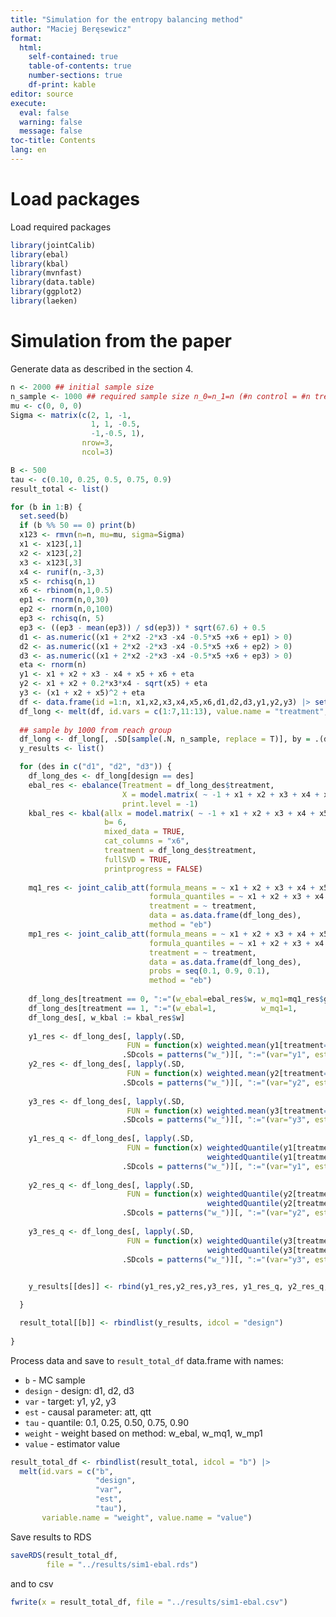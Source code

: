 ```yaml
---
title: "Simulation for the entropy balancing method"
author: "Maciej Beręsewicz"
format: 
  html:
    self-contained: true
    table-of-contents: true
    number-sections: true
    df-print: kable
editor: source
execute: 
  eval: false
  warning: false
  message: false
toc-title: Contents
lang: en
---
```



# Load packages

Load required packages

```r
library(jointCalib)
library(ebal) 
library(kbal) 
library(mvnfast)
library(data.table)
library(ggplot2)
library(laeken)
```

# Simulation from the paper

Generate data as described in the section 4.

```r
n <- 2000 ## initial sample size
n_sample <- 1000 ## required sample size n_0=n_1=n (#n control = #n treatment)
mu <- c(0, 0, 0) 
Sigma <- matrix(c(2, 1, -1,
                  1, 1, -0.5,
                  -1,-0.5, 1), 
                nrow=3, 
                ncol=3)

B <- 500
tau <- c(0.10, 0.25, 0.5, 0.75, 0.9)
result_total <- list()

for (b in 1:B) {
  set.seed(b)
  if (b %% 50 == 0) print(b)
  x123 <- rmvn(n=n, mu=mu, sigma=Sigma)
  x1 <- x123[,1]
  x2 <- x123[,2]
  x3 <- x123[,3]
  x4 <- runif(n,-3,3)
  x5 <- rchisq(n,1)
  x6 <- rbinom(n,1,0.5)
  ep1 <- rnorm(n,0,30)
  ep2 <- rnorm(n,0,100)
  ep3 <- rchisq(n, 5)
  ep3 <- ((ep3 - mean(ep3)) / sd(ep3)) * sqrt(67.6) + 0.5
  d1 <- as.numeric((x1 + 2*x2 -2*x3 -x4 -0.5*x5 +x6 + ep1) > 0)
  d2 <- as.numeric((x1 + 2*x2 -2*x3 -x4 -0.5*x5 +x6 + ep2) > 0)
  d3 <- as.numeric((x1 + 2*x2 -2*x3 -x4 -0.5*x5 +x6 + ep3) > 0)
  eta <- rnorm(n)
  y1 <- x1 + x2 + x3 - x4 + x5 + x6 + eta
  y2 <- x1 + x2 + 0.2*x3*x4 - sqrt(x5) + eta
  y3 <- (x1 + x2 + x5)^2 + eta
  df <- data.frame(id =1:n, x1,x2,x3,x4,x5,x6,d1,d2,d3,y1,y2,y3) |> setDT()
  df_long <- melt(df, id.vars = c(1:7,11:13), value.name = "treatment", variable.name = "design")
  
  ## sample by 1000 from reach group
  df_long <- df_long[, .SD[sample(.N, n_sample, replace = T)], by = .(design, treatment)]
  y_results <- list()

  for (des in c("d1", "d2", "d3")) {
    df_long_des <- df_long[design == des]
    ebal_res <- ebalance(Treatment = df_long_des$treatment, 
                         X = model.matrix( ~ -1 + x1 + x2 + x3 + x4 + x5 + x6, df_long_des), 
                         print.level = -1)
    kbal_res <- kbal(allx = model.matrix( ~ -1 + x1 + x2 + x3 + x4 + x5 + x6, df_long_des),
                     b= 6,
                     mixed_data = TRUE,
                     cat_columns = "x6",
                     treatment = df_long_des$treatment,
                     fullSVD = TRUE,
                     printprogress = FALSE)
    
    mq1_res <- joint_calib_att(formula_means = ~ x1 + x2 + x3 + x4 + x5 + x6,
                               formula_quantiles = ~ x1 + x2 + x3 + x4 + x5,
                               treatment = ~ treatment,
                               data = as.data.frame(df_long_des),
                               method = "eb")
    mp1_res <- joint_calib_att(formula_means = ~ x1 + x2 + x3 + x4 + x5 + x6,
                               formula_quantiles = ~ x1 + x2 + x3 + x4 + x5,
                               treatment = ~ treatment,
                               data = as.data.frame(df_long_des),
                               probs = seq(0.1, 0.9, 0.1),
                               method = "eb") 
    
    df_long_des[treatment == 0, ":="(w_ebal=ebal_res$w, w_mq1=mq1_res$g, w_mp1=mp1_res$g)]
    df_long_des[treatment == 1, ":="(w_ebal=1,          w_mq1=1,         w_mp1=1)]
    df_long_des[, w_kbal := kbal_res$w]
  
    y1_res <- df_long_des[, lapply(.SD, 
                          FUN = function(x) weighted.mean(y1[treatment==1], x[treatment==1]) - weighted.mean(y1[treatment==0], x[treatment==0])), 
                         .SDcols = patterns("w_")][, ":="(var="y1", est="att", tau=NA)]
    y2_res <- df_long_des[, lapply(.SD, 
                          FUN = function(x) weighted.mean(y2[treatment==1], x[treatment==1]) - weighted.mean(y2[treatment==0], x[treatment==0])), 
                         .SDcols = patterns("w_")][, ":="(var="y2", est="att", tau=NA)]
    
    y3_res <- df_long_des[, lapply(.SD, 
                          FUN = function(x) weighted.mean(y3[treatment==1], x[treatment==1]) - weighted.mean(y3[treatment==0], x[treatment==0])), 
                         .SDcols = patterns("w_")][, ":="(var="y3", est="att", tau=NA)]
    
    y1_res_q <- df_long_des[, lapply(.SD, 
                          FUN = function(x) weightedQuantile(y1[treatment==1], x[treatment==1], tau) - 
                                            weightedQuantile(y1[treatment==0], x[treatment==0],tau)), 
                         .SDcols = patterns("w_")][, ":="(var="y1", est="qtt", tau=tau)]
    
    y2_res_q <- df_long_des[, lapply(.SD, 
                          FUN = function(x) weightedQuantile(y2[treatment==1], x[treatment==1], tau) - 
                                            weightedQuantile(y2[treatment==0], x[treatment==0],tau)), 
                         .SDcols = patterns("w_")][, ":="(var="y2", est="qtt", tau=tau)]
    
    y3_res_q <- df_long_des[, lapply(.SD, 
                          FUN = function(x) weightedQuantile(y3[treatment==1], x[treatment==1], tau) - 
                                            weightedQuantile(y3[treatment==0], x[treatment==0],tau)), 
                         .SDcols = patterns("w_")][, ":="(var="y3", est="qtt", tau=tau)]

    
    y_results[[des]] <- rbind(y1_res,y2_res,y3_res, y1_res_q, y2_res_q, y3_res_q)

  }

  result_total[[b]] <- rbindlist(y_results, idcol = "design")
  
}

```

Process data and save to `result_total_df` data.frame with names:

+ `b` - MC sample
+ `design` - design: d1, d2, d3
+ `var` - target: y1, y2, y3
+ `est` - causal parameter: att, qtt
+ `tau` - quantile: 0.1, 0.25, 0.50, 0.75, 0.90
+ `weight` - weight based on method: w_ebal, w_mq1, w_mp1
+ `value` - estimator value

```r
result_total_df <- rbindlist(result_total, idcol = "b") |> 
  melt(id.vars = c("b", 
                   "design", 
                   "var", 
                   "est", 
                   "tau"), 
       variable.name = "weight", value.name = "value")
```

Save results to RDS 

```r
saveRDS(result_total_df, 
        file = "../results/sim1-ebal.rds")
```

and to csv

```r
fwrite(x = result_total_df, file = "../results/sim1-ebal.csv")
```

